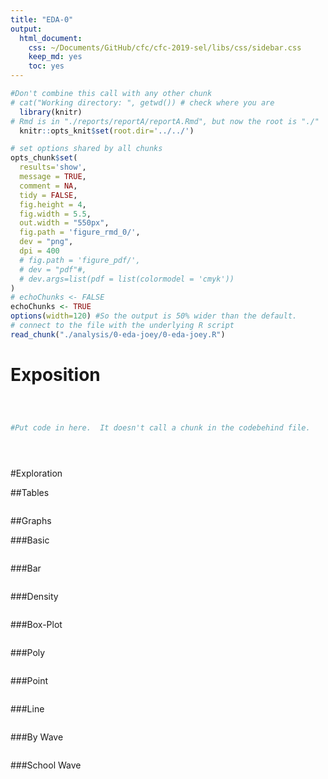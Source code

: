 ```yaml
---
title: "EDA-0"
output:
  html_document:
    css: ~/Documents/GitHub/cfc/cfc-2019-sel/libs/css/sidebar.css
    keep_md: yes
    toc: yes
---
```


<!-- These two chunks should be added in the beginning of every .Rmd that you want to source an .R script -->
<!--  The 1st mandatory chunck  -->
<!--  Set the working directory to the repository's base directory -->
```r
#Don't combine this call with any other chunk 
# cat("Working directory: ", getwd()) # check where you are
  library(knitr)
# Rmd is in "./reports/reportA/reportA.Rmd", but now the root is "./"
  knitr::opts_knit$set(root.dir='../../') 
```

<!--  The 2nd mandatory chunck  -->
<!-- Set the report-wide options, and point to the external code file. -->
```r
# set options shared by all chunks
opts_chunk$set(
  results='show', 
  message = TRUE,
  comment = NA, 
  tidy = FALSE,
  fig.height = 4, 
  fig.width = 5.5, 
  out.width = "550px",
  fig.path = 'figure_rmd_0/',     
  dev = "png",
  dpi = 400
  # fig.path = 'figure_pdf/',     
  # dev = "pdf"#,
  # dev.args=list(pdf = list(colormodel = 'cmyk'))
)
# echoChunks <- FALSE
echoChunks <- TRUE
options(width=120) #So the output is 50% wider than the default.
# connect to the file with the underlying R script  
read_chunk("./analysis/0-eda-joey/0-eda-joey.R") 
```

# Exposition

<!-- Load 'sourced' R files.  Suppress the output when loading packages. --> 
```r
```


<!-- Load the sources.  Suppress the output when loading sources. --> 
```r
```


<!-- Load any Global functions and variables declared in the R file.  Suppress the output. --> 
```r
```

<!-- Declare any global functions specific to a Rmd output.  Suppress the output. --> 
```r
#Put code in here.  It doesn't call a chunk in the codebehind file.
```

<!-- Load the datasets.   -->
```r
```

<!-- Inspect the datasets.   -->
```r
```

<!-- Tweak the datasets.   -->
```r
```


#Exploration

##Tables
<!-- Basic table view.   -->
```r
```

##Graphs
<!-- Basic graph view.   -->

###Basic
```r
```

###Bar
```r
```

###Density
```r
```

###Box-Plot
```r
```

###Poly
```r
```

###Point
```r
```

###Line
```r
```

###By Wave
```r
```

###School Wave
```r
```







